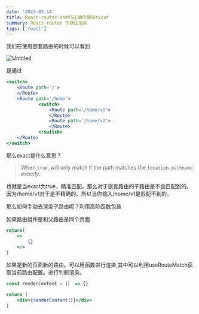 ```yaml
---
date: '2023-02-14'
title: React-router-domV5正确的使用excat
summary: React-router 子路由渲染
tags: ['react']
---
```



我们在使用嵌套路由的时候可以看到

![Untitled](https://s3-us-west-2.amazonaws.com/secure.notion-static.com/3f54a156-c2dc-45f9-a928-6d928e25f579/Untitled.png)

是通过

```jsx
<switch>
	<Route path='/'>
	</Route>
	<Route path='/home'>
			<switch>
				<Route path='/home/v1'>
				</Route>
				<Route path='/home/v2'>
				</Route>
			</switch>
	</Route>
</switch>
```

那么exact是什么意思？

> When `true`, will only match if the path matches the `location.pathname`
*exactly*.
> 

也就是当exact为true，精准匹配。那么对于嵌套路由的子路由是不会匹配到的。因为/home/v1对于是不精确的。所以当你输入/home/v1是匹配不到的。

那么如何手动去渲染子路由呢？利用高阶函数包装

如果路由组件是和父路由是同个页面

```jsx
return( 
	<>
		{}
	</>
)
```

如果是新的页面新的路由。可以用函数进行渲染,其中可以利用useRouteMatch获取当前路由配置。进行判断渲染。

```jsx
const renderContent = (） => {}

return (
	<div>{renderContent()}</div>
)
```